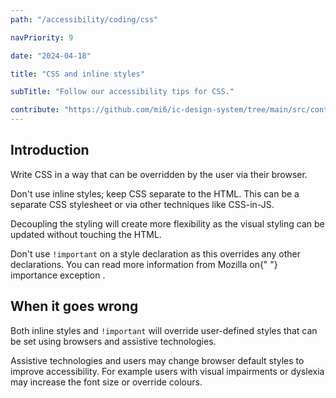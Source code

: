 ```yaml
---
path: "/accessibility/coding/css"

navPriority: 9

date: "2024-04-18"

title: "CSS and inline styles"

subTitle: "Follow our accessibility tips for CSS."

contribute: "https://github.com/mi6/ic-design-system/tree/main/src/content/structured/accessibility/coding/css.mdx"
---
```


## Introduction

Write CSS in a way that can be overridden by the user via their browser.

Don't use inline styles; keep CSS separate to the HTML. This can be a separate CSS stylesheet or via other techniques like CSS-in-JS.

Decoupling the styling will create more flexibility as the visual styling can be updated without touching the HTML.

<p>
  Don't use <code style={{ backgroundColor: "#EEEFF0" }}>!important</code> on a
  style declaration as this overrides any other declarations. You can read more
  information from Mozilla on{" "}
  <ic-link
    target="_blank"
    href="https://developer.mozilla.org/en-US/docs/Web/CSS/Specificity#The_!important_exception"
    rel="noreferer noopener nofollow"
  >
    importance exception
  </ic-link>
  .
</p>

## When it goes wrong

Both inline styles and `!important` will override user-defined styles that can be set using browsers and assistive technologies.

Assistive technologies and users may change browser default styles to improve accessibility. For example users with visual impairments or dyslexia may increase the font size or override colours.
